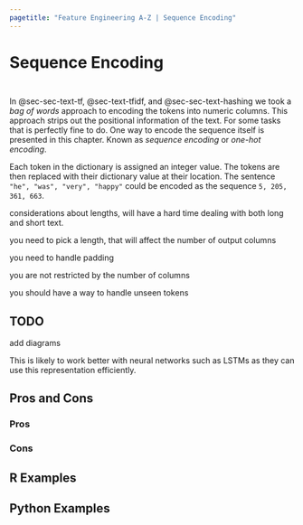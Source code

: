 ```yaml
---
pagetitle: "Feature Engineering A-Z | Sequence Encoding"
---
```


# Sequence Encoding {#sec-text-onehot}

::: {style="visibility: hidden; height: 0px;"}
## Sequence Encoding
:::

In @sec-sec-text-tf, @sec-text-tfidf, and @sec-sec-text-hashing we took a *bag of words* approach to encoding the tokens into numeric columns. This approach strips out the positional information of the text. For some tasks that is perfectly fine to do. One way to encode the sequence itself is presented in this chapter. Known as *sequence encoding* or *one-hot encoding*.

Each token in the dictionary is assigned an integer value. The tokens are then replaced with their dictionary value at their location. The sentence `"he", "was", "very", "happy"` could be encoded as the sequence `5, 205, 361, 663`. 

considerations about lengths, will have a hard time dealing with both long and short text.

you need to pick a length, that will affect the number of output columns

you need to handle padding

you are not restricted by the number of columns

you should have a way to handle unseen tokens

::: {.callout-caution}
# TODO

add diagrams
:::

This is likely to work better with neural networks such as LSTMs as they can use this representation efficiently.

## Pros and Cons

### Pros

### Cons

## R Examples

## Python Examples

